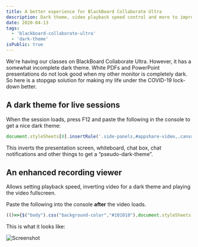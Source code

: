 ```yaml
---
title: A better experience for BlackBoard Collaborate Ultra
description: Dark theme, video playback speed control and more to improve Blackboard Collaborate Ultra.
date: 2020-04-13
tags:
  - 'blackboard-collaborate-ultra'
  - 'dark-theme'
isPublic: true
---
```


We're having our classes on BlackBoard Collaborate Ultra. However, it has a
somewhat incomplete dark theme. White PDFs and PowerPoint presentations do not
look good when my other monitor is completely dark. So here is a stopgap
solution for making my life under the COVID-19 lock-down better.

## A dark theme for live sessions

When the session loads, press F12 and paste the following in the console to get a nice dark theme:

```javascript
document.styleSheets[0].insertRule('.side-panels,#appshare-video,.canvas_container_outer,.bb-emoji,.notifications{filter:invert(1)}');$('body').css('background-color','#101010');
 ```

This inverts the presentation screen, whiteboard, chat box, chat notifications
and other things to get a “pseudo-dark-theme”.

## An enhanced recording viewer

Allows setting playback speed, inverting video for a dark theme and playing the video fullscreen.

Paste the following into the console **after** the video loads.

```javascript
(()=>{$("body").css("background-color","#101010"),document.styleSheets[0].insertRule(".side-panel,.bb-emoji{filter:invert(1)}");const e=document.createElement("button");e.innerText="Set playback rate";const t=e=>{e.style.backgroundColor="#000",e.style.color="#0f0",e.style.padding="10px 10px",e.style.margin="10px 10px",e.style.border="thin solid #0f0"};t(e),e.onclick=(()=>{const e=window.prompt("Please enter the playback speed:\nExamples: 0.5, 1.25, 1.5, 2.0","1.0");if(null==e)return;const t=Number.parseFloat(e);isNaN(t)?alert("Invalid playback speed"):t<=.25||t>=5?alert("Outside valid range"):document.querySelector("video").playbackRate=t});const n=document.createElement("button");n.innerText="Toggle Dark Theme",t(n),$("video").css("fiter","none"),n.onclick=(()=>{"none"===$("video").css("filter")?$("video").css("filter","invert(1)"):$("video").css("filter","none")});const o=document.createElement("button");t(o),o.innerText="Fullscreen",o.onclick=(()=>{const e=document.querySelector("video");e.requestFullscreen(),e.controls=!0}),$("body").prepend(e).prepend(n).prepend(o)})();
```

This is what it looks like:

![Screenshot](../../images/bbcollab-dark.png)

